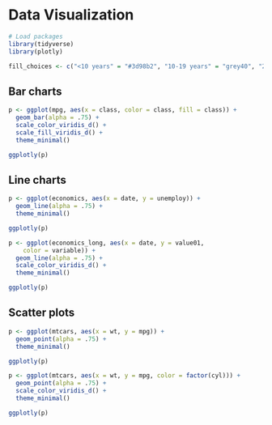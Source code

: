 # Data Visualization

```r
# Load packages
library(tidyverse)
library(plotly)

fill_choices <- c("<10 years" = "#3d98b2", "10-19 years" = "grey40", "20+ years" = "#ca6144")
```

## Bar charts

```r
p <- ggplot(mpg, aes(x = class, color = class, fill = class)) +
  geom_bar(alpha = .75) +
  scale_color_viridis_d() +
  scale_fill_viridis_d() +
  theme_minimal()

ggplotly(p)
```

## Line charts

```r
p <- ggplot(economics, aes(x = date, y = unemploy)) + 
  geom_line(alpha = .75) +
  theme_minimal()

ggplotly(p)
```

```r
p <- ggplot(economics_long, aes(x = date, y = value01, 
    color = variable)) +
  geom_line(alpha = .75) +
  scale_color_viridis_d() +
  theme_minimal()

ggplotly(p)
```

## Scatter plots

```r
p <- ggplot(mtcars, aes(x = wt, y = mpg)) +
  geom_point(alpha = .75) +
  theme_minimal()

ggplotly(p)
```

```r
p <- ggplot(mtcars, aes(x = wt, y = mpg, color = factor(cyl))) +
  geom_point(alpha = .75) +
  scale_color_viridis_d() +
  theme_minimal()

ggplotly(p)
```
